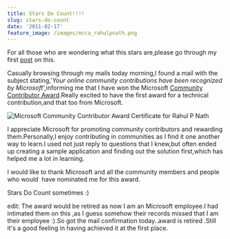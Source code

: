 ```yaml
---
title: Stars Do Count!!!!
slug: stars-do-count
date: '2011-02-17'
feature_image: /images/mcca_rahulpnath.png
---
```

For all those who are wondering what this stars are,please go through my first [post](/blog/do-stars-count/) on this.

Casually browsing through my mails today morning,I found a mail with the subject stating,'_Your online community contributions have been recognized by Microsoft_',informing me that I have won the Microsoft [Community Contributor Award](http://www.microsoftcommunitycontributor.com/).Really excited to have the first award for a technical contribution,and that too from Microsoft.

![Microsoft Community Contributor Award Certificate for Rahul P Nath](/images/mcca_rahulpnath.png)

I appreciate Microsoft for promoting community contributors and rewarding them.Personally,I enjoy contributing in communities as I find it one another way to learn.I used not just reply to questions that I knew,but often ended up creating a sample application and finding out the solution first,which has helped me a lot in learning.

I would like to thank Microsoft and all the community members and people who would  have nominated me for this award.

Stars Do Count sometimes :)

edit: The award would be retired as now I am an Microsoft employee.I had intimated them on this ,as I guess somehow their records missed that I am their employee :).So got the mail confirmation today..award is retired .Still it's a good feeling in having achieved it at the first place.
